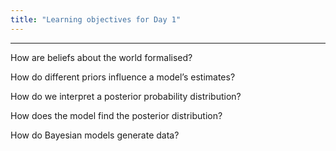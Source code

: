 ```yaml
---
title: "Learning objectives for Day 1"
---
```


---

How are beliefs about the world formalised?

How do different priors influence a model's estimates?

How do we interpret a posterior probability distribution?

How does the model find the posterior distribution?

How do Bayesian models generate data?

